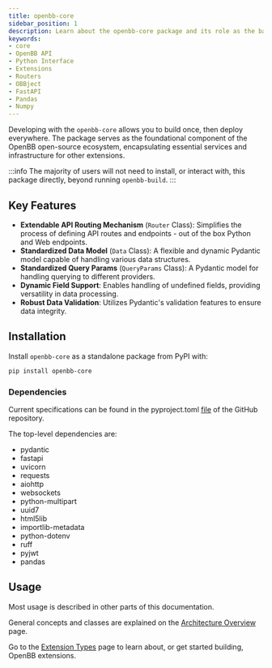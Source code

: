 ```yaml
---
title: openbb-core
sidebar_position: 1
description: Learn about the openbb-core package and its role as the base layer.
keywords:
- core
- OpenBB API
- Python Interface
- Extensions
- Routers
- OBBject
- FastAPI
- Pandas
- Numpy
---
```


<!-- markdownlint-disable MD012 MD031 MD033 MD037 -->


<HeadTitle title="OpenBB Core | OpenBB Docs" />

Developing with the `openbb-core` allows you to build once, then deploy everywhere.
The package serves as the foundational component of the OpenBB open-source ecosystem,
encapsulating essential services and infrastructure for other extensions.

:::info
The majority of users will not need to install, or interact with, this package directly, beyond running `openbb-build`.
:::

## Key Features

- **Extendable API Routing Mechanism** (`Router` Class): Simplifies the process of defining API routes and endpoints - out of the box Python and Web endpoints.
- **Standardized Data Model** (`Data` Class): A flexible and dynamic Pydantic model capable of handling various data structures.
- **Standardized Query Params** (`QueryParams` Class): A Pydantic model for handling querying to different providers.
- **Dynamic Field Support**: Enables handling of undefined fields, providing versatility in data processing.
- **Robust Data Validation**: Utilizes Pydantic's validation features to ensure data integrity.

## Installation

Install `openbb-core` as a standalone package from PyPI with:

```sh
pip install openbb-core
```

### Dependencies

Current specifications can be found in the pyproject.toml [file](https://raw.githubusercontent.com/OpenBB-finance/OpenBB/refs/heads/develop/) of the GitHub repository.

The top-level dependencies are:

- pydantic
- fastapi
- uvicorn
- requests
- aiohttp
- websockets
- python-multipart
- uuid7
- html5lib
- importlib-metadata
- python-dotenv
- ruff
- pyjwt
- pandas

## Usage

Most usage is described in other parts of this documentation.

General concepts and classes are explained on the [Architecture Overview](/python/developer/architecture_overview) page.

Go to the [Extension Types](/python/developer/extension_types) page to learn about, or get started building, OpenBB extensions.
